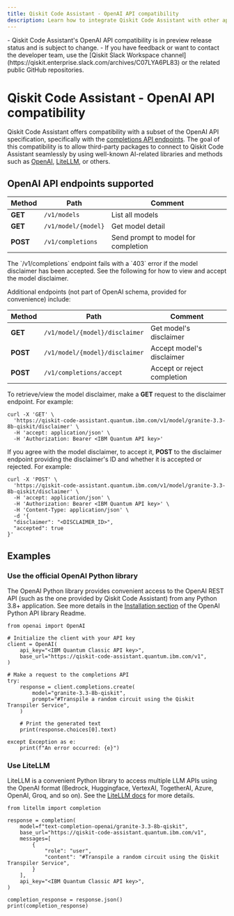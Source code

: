 ```yaml
---
title: Qiskit Code Assistant - OpenAI API compatibility
description: Learn how to integrate Qiskit Code Assistant with other applications through the OpenAI completions API.
---
```


<Admonition type="note" title="Notes">
    - Qiskit Code Assistant's OpenAI API compatibility is in preview release status and is subject to change.
    - If you have feedback or want to contact the developer team, use the [Qiskit Slack Workspace channel](https://qiskit.enterprise.slack.com/archives/C07LYA6PL83) or the related public GitHub repositories.
</Admonition>

# Qiskit Code Assistant - OpenAI API compatibility

Qiskit Code Assistant offers compatibility with a subset of the OpenAI API specification, specifically with the [completions API endpoints](https://platform.openai.com/docs/api-reference/completions). The goal of this compatibility is to allow third-party packages to connect to Qiskit Code Assistant seamlessly by using well-known AI-related libraries and methods such as [OpenAI](https://github.com/openai/openai-python), [LiteLLM](https://github.com/BerriAI/litellm), or others.

## OpenAI API endpoints supported

| Method | Path | Comment |
|--|--|---|
| **GET** | `/v1/models` | List all models |
| **GET** | `/v1/model/{model}` | Get model detail |
| **POST** | `/v1/completions` | Send prompt to model for completion |

<Admonition type="note">
The `/v1/completions` endpoint fails with a `403` error if the model disclaimer has been accepted. See the following for how to view and accept the model disclaimer.
</Admonition>

Additional endpoints (not part of OpenAI schema, provided for convenience) include:

| Method | Path | Comment |
|--|--|---|
| **GET** | `/v1/model/{model}/disclaimer` | Get model's disclaimer |
| **POST** | `/v1/model/{model}/disclaimer` | Accept model's disclaimer |
| **POST** | `/v1/completions/accept` | Accept or reject completion |

To retrieve/view the model disclaimer, make a **GET** request to the disclaimer endpoint. For example:

```
curl -X 'GET' \
  'https://qiskit-code-assistant.quantum.ibm.com/v1/model/granite-3.3-8b-qiskit/disclaimer' \
  -H 'accept: application/json' \
  -H 'Authorization: Bearer <IBM Quantum API key>'
```

If you agree with the model disclaimer, to accept it, **POST** to the disclaimer endpoint providing the disclaimer's ID and whether it is accepted or rejected. For example:

```
curl -X 'POST' \
  'https://qiskit-code-assistant.quantum.ibm.com/v1/model/granite-3.3-8b-qiskit/disclaimer' \
  -H 'accept: application/json' \
  -H 'Authorization: Bearer <IBM Quantum API key>' \
  -H 'Content-Type: application/json' \
  -d '{
  "disclaimer": "<DISCLAIMER_ID>",
  "accepted": true
}'
```


## Examples

### Use the official OpenAI Python library

The OpenAI Python library provides convenient access to the OpenAI REST API (such as the one provided by Qiskit Code Assistant) from any Python 3.8+ application. See more details in the [Installation section](https://github.com/openai/openai-python?tab=readme-ov-file#installation) of the OpenAI Python API library Readme.


```
from openai import OpenAI

# Initialize the client with your API key
client = OpenAI(
    api_key="<IBM Quantum Classic API key>",
    base_url="https://qiskit-code-assistant.quantum.ibm.com/v1",
)

# Make a request to the completions API
try:
    response = client.completions.create(
        model="granite-3.3-8b-qiskit",
        prompt="#Transpile a random circuit using the Qiskit Transpiler Service",
    )

    # Print the generated text
    print(response.choices[0].text)

except Exception as e:
    print(f"An error occurred: {e}")

```

### Use LiteLLM

LiteLLM is a convenient Python library to access multiple LLM APIs using the OpenAI format (Bedrock, Huggingface, VertexAI, TogetherAI, Azure, OpenAI, Groq, and so on). See the [LiteLLM docs](https://github.com/BerriAI/litellm?tab=readme-ov-file#usage-docs) for more details.

```
from litellm import completion

response = completion(
    model=f"text-completion-openai/granite-3.3-8b-qiskit",
    base_url="https://qiskit-code-assistant.quantum.ibm.com/v1",
    messages=[
        {
            "role": "user",
            "content": "#Transpile a random circuit using the Qiskit Transpiler Service",
        }
    ],
    api_key="<IBM Quantum Classic API key>",
)

completion_response = response.json()
print(completion_response)

```
